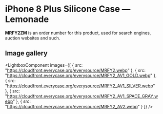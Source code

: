 
# iPhone 8 Plus Silicone Case — Lemonade

<Callout type='info' emoji='👉🏻'>**MRFY2ZM** is an order number for this product, used for search engines, auction websites and such.</Callout>

## Image gallery

<LightboxComponent
    images={[
      {
        src: "https://cloudfront.everycase.org/everysource/MRFY2.webp"
      },
      {
        src: "https://cloudfront.everycase.org/everysource/MRFY2_AV1_GOLD.webp"
      },
      {
        src: "https://cloudfront.everycase.org/everysource/MRFY2_AV1_SILVER.webp"
      },
      {
        src: "https://cloudfront.everycase.org/everysource/MRFY2_AV1_SPACE_GRAY.webp"
      },
      {
        src: "https://cloudfront.everycase.org/everysource/MRFY2_AV2.webp"
      }
    ]}
  />
